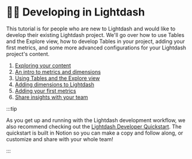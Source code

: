 # 👩‍💻 Developing in Lightdash

This tutorial is for people who are new to Lightdash and would like to develop their existing Lightdash project. We'll go over how to use Tables and the Explore view, how to develop Tables in your project, adding your first metrics, and some more advanced configurations for your Lightdash project's content.

1. [Exploring your content](/get-started/develop-in-lightdash/exploring-your-content)
2. [An intro to metrics and dimensions](/get-started/develop-in-lightdash/intro-metrics-dimensions)
3. [Using Tables and the Explore view](/get-started/develop-in-lightdash/using-explores)
4. [Adding dimensions to Lightdash](/get-started/develop-in-lightdash/how-to-create-dimensions)
5. [Adding your first metrics](/get-started/develop-in-lightdash/how-to-create-metrics)
6. [Share insights with your team](/get-started/develop-in-lightdash/sharing-insights)

:::tip

As you get up and running with the Lightdash development workflow, we also recommend checking out the [Lightdash Developer Quickstart](https://lightdash.notion.site/Lightdash-developer-quickstart-3192f80173ef4f0bbbe0f0f88b726a76). The quickstart is built in Notion so you can make a copy and follow along, or customize and share with your whole team!

:::